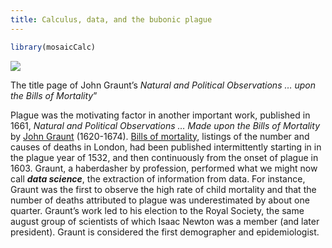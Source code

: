 ```yaml
---
title: Calculus, data, and the bubonic plague
---
```


```r
library(mosaicCalc)
```

::: {#fig-graunt-cover .column-margin}
![](www/Graunt_Natural_and_political_observations.jpg)

The title page of John Graunt's *Natural and Political Observations ... upon the Bills of Mortality*"
:::

Plague was the motivating factor in another important work, published in 1661, *Natural and Political Observations ... Made upon the Bills of Mortality* by [John Graunt](https://en.wikipedia.org/wiki/John_Graunt) (1620-1674). [Bills of mortality](https://en.wikipedia.org/wiki/Bills_of_mortality), listings of the number and causes of deaths in London, had been published intermittently starting in in the plague year of 1532, and then continuously from the onset of plague in 1603. Graunt, a haberdasher by profession, performed what we might now call ***data science***, the extraction of information from data. For instance, Graunt was the first to observe the high rate of child mortality and that the number of deaths attributed to plague was underestimated by about one quarter. Graunt's work led to his election to the Royal Society, the same august group of scientists of which Isaac Newton was a member (and later president). Graunt is considered the first demographer and epidemiologist.

